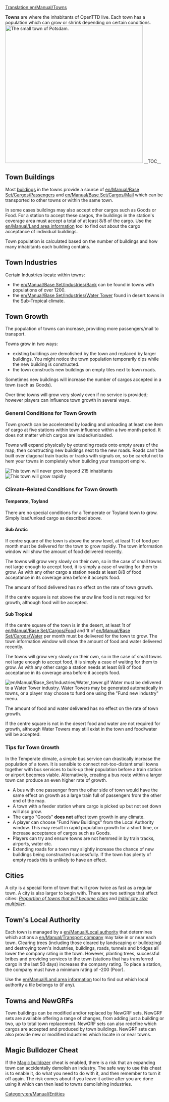 [[Translation:en/Manual/Towns]]

{{en/Manual/Navigation}}
'''Towns''' are where the inhabitants of OpenTTD live.  Each town has a population which can grow or shrink depending on certain conditions.
[[File:en/Manual/Base Set/Cargos/Town.png|thumb|left|436px|The small town of Potsdam.]]
__TOC__{{en/-}}
==Town Buildings==
Most [[en/Archive/Manual/Building|buildings]] in the towns provide a source of [[en/Manual/Base Set/Cargos/Passengers]] and [[en/Manual/Base Set/Cargos/Mail]] which can be transported to other towns or within the same town.  

In some cases buildings may also accept other cargos such as Goods or Food.  For a station to accept these cargos, the buildings in the station's coverage area must accept a total of at least 8/8 of the cargo.   Use the [[en/Manual/Land area information]] tool to find out about the cargo acceptance of individual buildings.

Town population is calculated based on the number of buildings and how many inhabitants each building contains.

==Town Industries==
Certain Industries locate within towns:
* the [[en/Manual/Base Set/Industries/Bank]] can be found in towns with populations of over 1200.
* the [[en/Manual/Base Set/Industries/Water Tower]] found in desert towns in the Sub-Tropical climate.

==Town Growth==
The population of towns can increase, providing more passengers/mail to transport.

Towns grow in two ways: 
* existing buildings are demolished by the town and replaced by larger buildings.  You might notice the town population temporarily dips while the new building is constructed.
* the town constructs new buildings on empty tiles next to town roads.

Sometimes new buildings will increase the number of cargos accepted in a town (such as Goods).

Over time towns will grow very slowly even if no service is provided; however players can influence town growth in several ways.

===General Conditions for Town Growth===
Town growth can be accelerated by loading and unloading at least one item of cargo at five stations within town influence within a two month period.  It does not matter which cargos are loaded/unloaded.

Towns will expand physically by extending roads onto empty areas of the map, then constructing new buildings next to the new roads.  Roads can't be built over diagonal train tracks or tracks with signals on, so be careful not to hem your towns in completely when building your transport empire.

[[File:en/Manual/Town-nogrow.png|frame|left|This town will never grow beyond 215 inhabitants]]
[[File:en/Manual/Town-grow.png|frame|right|This town will grow rapidly]]
<br clear="all" />

===Climate-Related Conditions for Town Growth===
====Temperate, Toyland====
There are no special conditions for a Temperate or Toyland town to grow.  Simply load/unload cargo as described above.

====Sub Arctic====
If centre square of the town is above the snow level, at least 1t of food per month must be delivered for the town to grow rapidly.  The town information window will show the amount of food delivered recently.

The towns will grow very slowly on their own, so in the case of small towns not large enough to accept food, it is simply a case of waiting for them to grow. As with any other cargo a station needs at least 8/8 of food acceptance in its coverage area before it accepts food.

The amount of food delivered has no effect on the rate of town growth.

If the centre square is not above the snow line food is not required for growth, although food will be accepted. 

====Sub Tropical==== 
If the centre square of the town is in the desert, at least 1t of [[en/Manual/Base Set/Cargos/Food]] and 1t of [[en/Manual/Base Set/Cargos/Water]] per month must be delivered for the town to grow.  The town information window will show the amount of food and water delivered recently.

The towns will grow very slowly on their own, so in the case of small towns not large enough to accept food, it is simply a case of waiting for them to grow. As with any other cargo a station needs at least 8/8 of food acceptance in its coverage area before it accepts food.

[[File:en/Manual/Base Set/Industries/Water tower.gif|right]]
Water must be delivered to a Water Tower industry. Water Towers may be generated automatically in towns, or a player may choose to fund one using the "Fund new industry" menu.

The amount of food and water delivered has no effect on the rate of town growth.

If the centre square is not in the desert food and water are not required for growth, although Water Towers may still exist in the town and food/water will be accepted. 

===Tips for Town Growth===
In the Temperate climate, a simple bus service can drastically increase the population of a town. It is sensible to connect not-too-distant small towns together with bus services to bulk-up their population before a train station or airport becomes viable. Alternatively, creating a bus route within a larger town can produce an even higher rate of growth. 

* A bus with one passenger from the other side of town would have the same effect on growth as a large train full of passengers from the other end of the map.  
* A town with a feeder station where cargo is picked up but not set down will also grow.
* The cargo "Goods" '''does not''' affect town growth in any climate.
* A player can choose "Fund New Buildings" from the Local Authority window.  This may result in rapid population growth for a short time, or increase acceptance of cargos such as Goods.
* Players can try and ensure towns are not hemmed in by train tracks, airports, water etc.
* Extending roads for a town may slightly increase the chance of new buildings being constructed successfully.  If the town has plenty of empty roads this is unlikely to have an effect.

==Cities==
A city is a special form of town that will grow twice as fast as a regular town. A city is also larger to begin with. There are two settings that affect cities: ''[[en/Archive/Manual/Settings/Advanced Settings/Economy#proportion-of-towns-that-will-become-cities|Proportion of towns that will become cities]]'' and ''[[en/Archive/Manual/Settings/Advanced Settings/Economy#initial-city-size-multiplier|Initial city size multiplier]]''.

==Town's Local Authority==
Each town is managed by a [[en/Manual/Local authority]] that determines which actions a [[en/Manual/Transport company]] may take in or near each town. Clearing trees  (including those cleared by landscaping or bulldozing) and destroying town's industries, buildings, roads, tunnels and bridges all lower the company rating in the town. However, planting trees, successful bribes and providing services to the town (stations that has transferred cargo in the last 50 days) increases the company rating. To place a station, the company must have a minimum rating of -200 (Poor).

Use the [[en/Manual/Land area information]] tool to find out which local authority a tile belongs to (if any).

==Towns and NewGRFs==
Town buildings can be modified and/or replaced by NewGRF sets.  NewGRF sets are available offering a range of changes, from adding just a building or two, up to total town replacement.  NewGRF sets can also redefine which cargos are accepted and produced by town buildings.  NewGRF sets can also provide new or modified industries which locate in or near towns.

==Magic Bulldozer Cheat==
If the [[en/Manual/Cheats#magic-bulldozer|Magic bulldozer]] cheat is enabled, there is a risk that an expanding town can accidentally demolish an industry. The safe way to use this cheat is to enable it, do what you need to do with it, and then remember to turn it off again. The risk comes about if you leave it active after you are done using it which can then lead to towns demolishing industries.

[[Category:en/Manual/Entities]]